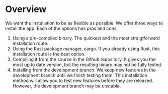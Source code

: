 # Overview

We want the installation to be as flexible as possible. We offer three ways to install the app. Each of the options has pros and cons.

1. Using a pre-compiled binary. The quickest and the most straigtforward installation route.
2. Using the Rust package manager, cargo. If you already using Rust, this installation route is the best option.
3. Compiling it from the source in the Github repository. It gives you the most up to date version, but the resulting binary may not be fully tested.
4. Installing from the development branch. We keep new features in the development branch until we finish testing them. This installation method will allow you to test new features before they are released. However, the development branch may be unstable.
